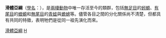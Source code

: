 {{Automatic Taxobox
| fossil_range = {{fossil range|250|0|早[[三叠纪|三叠纪]] → [[全新世|现代]]|PS=<small>（存疑纪录：[[二叠纪|二叠纪]][[乌拉尔世|乌拉尔世]]）</small>|earliest=280}}
| image = Magnificent tree frog (Litoria splendida) crop.jpg
| image_caption = [[白氏樹蛙|白氏樹蛙]] (''Litoria caerulea'')
| taxon = Lissamphibia
| authority = [[恩斯特·海克尔|Haeckel]], 1866
| subdivision_ranks = [[演化支|演化支]]
| subdivision =
*[[灭绝|†]][[异螈目|异螈目]] Allocaudata
*[[蛙总目|蛙总目]] Batrachia
**[[有尾类|有尾类]] Caudata
***[[有尾目|有尾目]] Urodela
**[[跳跃类|跳跃类]] Salientia
***[[無尾目|無尾目]] Anura
*[[蚓螈类|蚓螈类]] Gymnophiona
**[[無足目|無足目]] Apoda
}}

'''滑體亞綱'''（[[學名|學名]]：{{lang|la|Lissamphibia}}），是[[兩棲動物|兩棲動物]]中唯一存活至今的類群，包括[[無足目|無足目]]的[[蚓螈|蚓螈]]、[[有尾目|有尾目]]的[[蠑螈|蠑螈]]和[[無尾目|無尾目]]的[[青蛙|青蛙]]與[[蟾蜍|蟾蜍]]等。儘管各目之間的分化關係尚不清楚，但都具有共同的特徵，表明牠們是從同一祖先演化而來。

{{兩棲動物}}
{{離片椎目|D.}}
{{taxonbar}}
{{两栖类小作品}}

[[Category:滑體亞綱|]]
[[Category:1866年描述的分類群|H]]